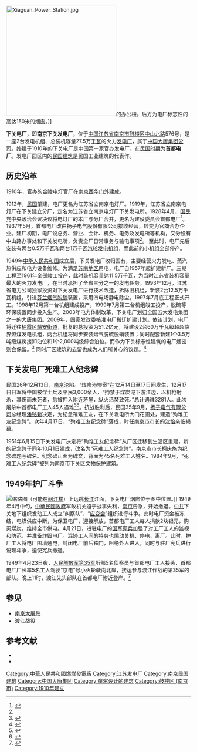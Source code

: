 [[File:Xiaguan_Power_Station.jpg|300px]]的办公楼。后方为电厂标志性的高达150米的烟囱。]]

'''下关电厂'''，即'''南京下关发电厂'''，位于[[中国|中国]][[江苏省|江苏省]][[南京市|南京市]][[鼓楼区_(南京市)|鼓楼区]][[中山北路_(南京)|中山北路]]576号，是一座2台发电机组、总装机容量27.5万[[千瓦|千瓦]]的火力[[发电厂|发电厂]]，属于[[中国大唐集团公司|中国大唐集团公司]]。始建于1910年的下关电厂是中国第一家官办发电厂，在[[中華民國大陸時期|民国时期]]为'''首都电厂'''。发电厂园区内的[[南京民国建筑|民国建筑]]是民国工业建筑的代表作。

== 历史沿革 ==
1910年，官办的金陵电灯官厂在[[南京|南京]][[西华门|西华门]]外建成。

1912年，[[中华民国|民国]]肇建，电厂更名为江苏省立南京电灯厂。1919年，江苏省立南京电灯厂在下关建立分厂，定名为江苏省立南京电灯厂下关发电所。1928年4月，[[国民党|国民党]]中央政治会议决议将电灯厂的本厂与分厂合并，更名为建设委员会首都电厂<ref group="参" name="电厂档案">{{cite web|url=http://www.dajs.gov.cn/art/2003/8/1/art_19_4107.html|title=首都电厂 全宗号  1041|publisher=江苏省档案局 江苏省档案馆|accessdate=2009-07-17}}{{dead link|date=2017年11月 |bot=InternetArchiveBot |fix-attempted=yes }}</ref>。1937年5月，首都电厂改由扬子电气股份有限公司接收经营，转变为官商合办企业。建厂初期，电厂设总务、营业、会计、机务、电务及发电所等机构，又分设有中山路办事处和下关发电所，负责全厂日常事务与输电事项<ref group="参" name="电厂档案"/>。 至此时，电厂先后安装有两台0.5万千瓦和两台1万千瓦[[汽轮发电机|汽轮发电机]]组，而此前的小机组全部停产。

1949年[[中华人民共和国|中华人民共和国]]成立后，下关发电厂收归国有，主要经营火力发电、蒸汽热供应和电力设备维修。为满足[[苏南|苏南地区]]用电，电厂自1957年起扩建新厂。三期工程至1961年全部竣工投产，此时装机容量达11.5万千瓦，为当时[[江苏省|江苏省]]装机容量最大的火力发电厂，在当时承担了全省三分之一的发电任务。1993年12月，江苏省电力公司独家投资对下关发电厂进行技术改造，拆除旧机组，新装2台12.5万千瓦机组，引进[[芬兰|芬兰]][[烟气脱硫|烟气脱硫]]装置，采用四电场静电除尘。1997年7月底工程正式开工。1998年12月第一台机组建成投产，1999年7月第二台机组竣工投产，脱硫等环保装置同步投入生产。2003年电力体制改革，下关电厂划归全国五大发电集团之一的大唐集团。2009年，国家发改委核准电厂搬迁扩建计划。依该计划，电厂将迁往[[栖霞区|栖霞区]][[靖安街道|靖安街道]]，批复的总投资为51.2亿元，将建设2台60万千瓦级超超临界燃煤发电机组，两台机组将同步安装烟气脱硫脱硝装置；同时配套新建1个3.5万吨级煤炭接卸泊位和1个2,000吨级综合泊位。而作为下关标志性建筑的电厂烟囱则会保留。<ref group="参">{{cite web|url=http://longhoo.net/gb/longhoo/news/nanjing/chengjian/userobject1ai582890.html|title=首下关电厂搬迁选址栖霞龙潭—马渡 大烟囱将保留|publisher=龙虎网|accessdate=2009-07-17}}{{dead link|date=2017年11月 |bot=InternetArchiveBot |fix-attempted=yes }}</ref> 同时厂区建筑的去留也成为人们所关心的议题。<ref group="参">{{cite web|url=http://www.jschina.com.cn/gb/jschina/culture/node19885/node31087/userobject1ai2192517.html|title=下关电厂搬迁引思考 工业遗产如何“变废为宝”？|publisher=中国江苏网|accessdate=2009-07-17}}{{dead link|date=2017年11月 |bot=InternetArchiveBot |fix-attempted=yes }}</ref>

== 下关发电厂死难工人纪念碑 ==
民国26年12月13日，[[南京|南京]]沦陷。“煤炭港惨案”在12月14日至17日间发生，12月17日日军将中国被俘士兵及平民3,000余人，“拘禁于煤炭港下游江边，以机枪射杀，其伤而未死者，悉被押入附近茅屋，纵火活焚致死。”总计遇难3281人。此次屠杀中首都电厂工人45人遇难<ref group="参">{{cite book|title=南京大屠杀新考：兼驳田中正明的“南京大屠杀之虚构”论|publisher=上海三联書店|year=1998|author=刘惠恕|isbn=7542610600|pages=第4页|quote=煤炭港至上元门江边惨案：1937年12月14－17日，日军在江边枪杀中国难民及被俘士兵不计其数。其中17日枪杀3,281人，首都电厂职工45人同时遇难（证人陆法曾、梁有才等）。}}</ref><ref group="参">{{cite web|url=http://www.nj1937.org/xsyd/showxsyd.asp?id=299|title=南京大屠杀中有20多万平民遇难|publisher=侵华日军南京大屠杀遇难同胞纪念馆--南京1937网|date=2005-12-13|quote=曾任首都电厂总工程师兼厂长的陆法曾，于1945年10月25日的一份结文中指出：“故发电厂全部员工五十一人中，除工人六人及副工程师一人得免于难外，其余许江生等四十四人全部殉难于是役。又，首都电厂三汊河配电所电匠一人，在配电室内被敌兵冲入枪杀。”|deadurl=yes|archiveurl=https://web.archive.org/web/20101127001433/http://nj1937.org/xsyd/showxsyd.asp?id=299|archivedate=2010年11月27日|accessdate=2009年7月18日}}</ref>。抗战胜利后，民国35年9月，[[扬子电气有限公司|扬子电气有限公司]]总经理[[潘铭新|潘铭新]]决定，为纪念罹难工友，在下关发电所大门花圃处，建造“殉难工友纪念碑”。次年4月17日，“殉难工友纪念碑”落成，时任[[南京市|南京市]]市长的[[沈怡_(官員)|沈怡]]亲临揭幕。

1951年6月15日下关发电厂决定将“殉难工友纪念碑”从厂区迁移到生活区重建，新的纪念碑于同年10月1日建成，改名为“死难工人纪念碑”。南京市市长[[柯庆施|柯庆施]]为纪念碑题写碑名。纪念碑正面为碑文，背面为45名死难工人姓名。1984年9月，“死难工人纪念碑”被列为南京市下关区文物保护建筑。

== 1949年护厂斗争 ==
[[File:Gulou,_Nanjing,_Jiangsu,_China_-_panoramio_(34).jpg|缩略图]]（可能在[[阅江楼_(南京)|阅江楼]]）上远眺[[长江|长江]]江面，下关电厂烟囱位于图中位置。]]
1949年4月中旬，[[中華民國政府|中華民國政府]]军政机关迫于战事失利，[[南京|南京]]告急，开始撤退。[[中共|中共]]下关地下组织发动工人成立“纠察队”、“[[应变会|应变会]]”组织进行斗争。此时电厂资金被冻结，电煤供应中断，为保卫电厂，迎接解放，首都电厂工人每人捐款2块银元，购买煤炭，维持全市供电。4月21日，进驻电厂的[[中华民国宪兵|国军宪兵]]加强了对工厂工人的监视和防范，并准备炸毁电厂。混迹工人间的特务也煽动关机、停电、离厂。此时，护厂工人将电厂围墙通电，封闭电厂前后铁门，阻绝外人进入，同时与驻厂宪兵进行说理斗争，迫使宪兵撤退。<p>1949年4月23日夜，[[中国人民解放军第35军|人民解放军第35军]]所部5名侦察员与首都电厂工人接头，首都电厂厂长率5名工人驾驶“京电”号小火轮驶向北岸，接运参与渡江作战的第35军的部队。晚上11时，渡江先头部队在首都电厂附近登岸。<ref group="参">{{cite web|url=http://www.xgdj.gov.cn/news_view.asp?newsid=5380|title=《史志资政》第4期|publisher=下关党建|date=2009-06-11}}{{dead link|date=2017年11月 |bot=InternetArchiveBot |fix-attempted=yes }}</ref>

== 参见 ==
*[[南京大屠杀|南京大屠杀]]
*[[渡江战役|渡江战役]]

== 参考文献 ==
<div class="references-small">
<references group="参"/>
</div>
*{{cite web|url=http://www.js.cei.gov.cn/gshbl/32010047/cxgf10.htm|title=下关发电厂简介|publisher=南京下关发电厂|accessdate=2009-07-17|deadurl=yes|archiveurl=https://web.archive.org/web/20080607044637/http://www.js.cei.gov.cn/gshbl/32010047/cxgf10.htm|archivedate=2008-06-07}}
*{{cite web|url=http://njrb.njnews.cn/html/2009-03/16/content_216902.htm|title=下关电厂搬迁扩建项目获国家批准|publisher=南京日报|date=2009-03-16|deadurl=yes|archiveurl=https://archive.is/20130424181730/http://njrb.njnews.cn/html/2009-03/16/content_216902.htm|archivedate=2013-04-24|accessdate=2009-07-17}}

[[Category:中華人民共和國燃煤發電廠|Category:中華人民共和國燃煤發電廠]]
[[Category:江苏发电厂|Category:江苏发电厂]]
[[Category:南京民国建筑|Category:南京民国建筑]]
[[Category:中国大唐集团|Category:中国大唐集团]]
[[Category:童寯设计的建筑|Category:童寯设计的建筑]]
[[Category:鼓楼区_(南京市)|Category:鼓楼区 (南京市)]]
[[Category:1910年建立|Category:1910年建立]]